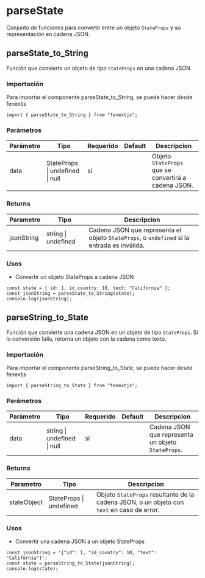 # parseState

Conjunto de funciones para convertir entre un objeto `StateProps` y su representación en cadena JSON.

## parseState_to_String

Función que convierte un objeto de tipo `StateProps` en una cadena JSON.

### Importación

Para importar el componente parseState_to_String, se puede hacer desde fenextjs

```tsx copy
import { parseState_to_String } from "fenextjs";
```

### Parámetros

| Parámetro | Tipo | Requerido | Default | Descripcion |
| --------- | ---- | --------- | ------- | ----------- |
| data | StateProps \| undefined \| null | sí |  | Objeto `StateProps` que se convertirá a cadena JSON. |
### Returns

| Parametro | Tipo | Descripcion |
| --------- | ---- | ----------- |
| jsonString | string \| undefined  | Cadena JSON que representa el objeto `StateProps`, o `undefined` si la entrada es inválida. |
### Usos

- Convertir un objeto StateProps a cadena JSON

```tsx copy
const state = { id: 1, id_country: 10, text: "California" };
const jsonString = parseState_to_String(state);
console.log(jsonString);
```



## parseString_to_State

Función que convierte una cadena JSON en un objeto de tipo `StateProps`. Si la conversión falla, retorna un objeto con la cadena como texto.

### Importación

Para importar el componente parseString_to_State, se puede hacer desde fenextjs

```tsx copy
import { parseString_to_State } from "fenextjs";
```

### Parámetros

| Parámetro | Tipo | Requerido | Default | Descripcion |
| --------- | ---- | --------- | ------- | ----------- |
| data | string \| undefined \| null | sí |  | Cadena JSON que representa un objeto `StateProps`. |
### Returns

| Parametro | Tipo | Descripcion |
| --------- | ---- | ----------- |
| stateObject | StateProps \| undefined  | Objeto `StateProps` resultante de la cadena JSON, o un objeto con `text` en caso de error. |
### Usos

- Convertir una cadena JSON a un objeto StateProps

```tsx copy
const jsonString = '{"id": 1, "id_country": 10, "text": "California"}';
const state = parseString_to_State(jsonString);
console.log(state);
```



